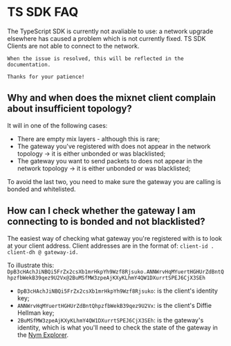 # TS SDK FAQ

<Callout type="error">
    The TypeScript SDK is currently not avaliable to use: a network upgrade elsewhere has caused a problem which is not currently fixed. TS SDK Clients are not able to connect to the network.

    When the issue is resolved, this will be reflected in the documentation.

    Thanks for your patience!
</Callout>

## Why and when does the mixnet client complain about insufficient topology?

It will in one of the following cases:
- There are empty mix layers - although this is rare;
- The gateway you've registered with does not appear in the network topology -> it is either unbonded or was blacklisted;
- The gateway you want to send packets to does not appear in the network topology -> it is either unbonded or was blacklisted;

To avoid the last two, you need to make sure the gateway you are calling is bonded and whitelisted.

## How can I check whether the gateway I am connecting to is bonded and not blacklisted?

The easiest way of checking what gateway you're registered with is to look at your client address.
Client addresses are in the format of:
`client-id . client-dh @ gateway-id. `

To illustrate this: `DpB3cHAchJiNBQi5FrZx2csXb1mrHkpYh9Wzf8Rjsuko.ANNWrvHqMYuertHGHUrZdBntQhpzfbWekB39qez9U2Vx@2BuMSfMW3zpeAjKXyKLhmY4QW1DXurrtSPEJ6CjX3SEh `

- `DpB3cHAchJiNBQi5FrZx2csXb1mrHkpYh9Wzf8Rjsuko`: is the client's identity key;
- `ANNWrvHqMYuertHGHUrZdBntQhpzfbWekB39qez9U2Vx`: is the client's Diffie Hellman key;
- `2BuMSfMW3zpeAjKXyKLhmY4QW1DXurrtSPEJ6CjX3SEh`: is the gateway's identity, which is what you'll need to check the state of the gateway in the [Nym Explorer](https://nym.com/explorer).
